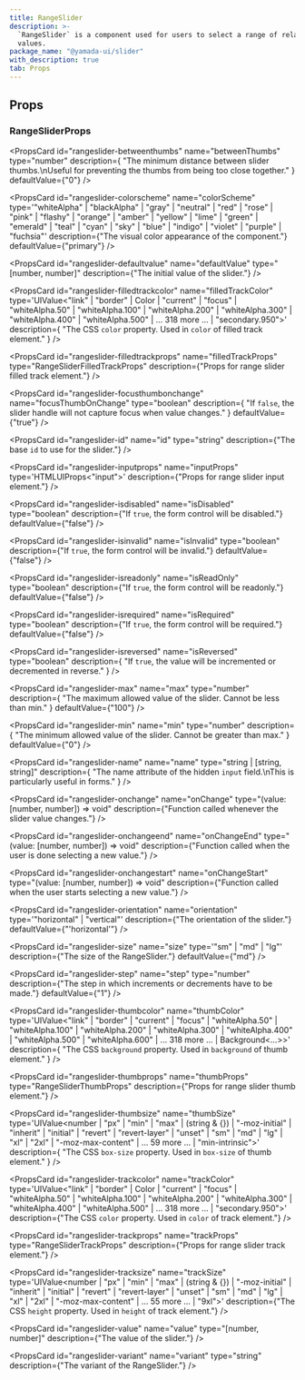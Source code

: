 ```yaml
---
title: RangeSlider
description: >-
  `RangeSlider` is a component used for users to select a range of related
  values.
package_name: "@yamada-ui/slider"
with_description: true
tab: Props
---
```


## Props

### RangeSliderProps

<PropsCard
  id="rangeslider-betweenthumbs"
  name="betweenThumbs"
  type="number"
  description={
    "The minimum distance between slider thumbs.\nUseful for preventing the thumbs from being too close together."
  }
  defaultValue={"0"}
/>

<PropsCard
  id="rangeslider-colorscheme"
  name="colorScheme"
  type='"whiteAlpha" | "blackAlpha" | "gray" | "neutral" | "red" | "rose" | "pink" | "flashy" | "orange" | "amber" | "yellow" | "lime" | "green" | "emerald" | "teal" | "cyan" | "sky" | "blue" | "indigo" | "violet" | "purple" | "fuchsia"'
  description={"The visual color appearance of the component."}
  defaultValue={"primary"}
/>

<PropsCard
  id="rangeslider-defaultvalue"
  name="defaultValue"
  type="[number, number]"
  description={"The initial value of the slider."}
/>

<PropsCard
  id="rangeslider-filledtrackcolor"
  name="filledTrackColor"
  type='UIValue<"link" | "border" | Color | "current" | "focus" | "whiteAlpha.50" | "whiteAlpha.100" | "whiteAlpha.200" | "whiteAlpha.300" | "whiteAlpha.400" | "whiteAlpha.500" | ... 318 more ... | "secondary.950">'
  description={
    "The CSS `color` property. Used in `color` of filled track element."
  }
/>

<PropsCard
  id="rangeslider-filledtrackprops"
  name="filledTrackProps"
  type="RangeSliderFilledTrackProps"
  description={"Props for range slider filled track element."}
/>

<PropsCard
  id="rangeslider-focusthumbonchange"
  name="focusThumbOnChange"
  type="boolean"
  description={
    "If `false`, the slider handle will not capture focus when value changes."
  }
  defaultValue={"true"}
/>

<PropsCard
  id="rangeslider-id"
  name="id"
  type="string"
  description={"The base `id` to use for the slider."}
/>

<PropsCard
  id="rangeslider-inputprops"
  name="inputProps"
  type='HTMLUIProps<"input">'
  description={"Props for range slider input element."}
/>

<PropsCard
  id="rangeslider-isdisabled"
  name="isDisabled"
  type="boolean"
  description={"If `true`, the form control will be disabled."}
  defaultValue={"false"}
/>

<PropsCard
  id="rangeslider-isinvalid"
  name="isInvalid"
  type="boolean"
  description={"If `true`, the form control will be invalid."}
  defaultValue={"false"}
/>

<PropsCard
  id="rangeslider-isreadonly"
  name="isReadOnly"
  type="boolean"
  description={"If `true`, the form control will be readonly."}
  defaultValue={"false"}
/>

<PropsCard
  id="rangeslider-isrequired"
  name="isRequired"
  type="boolean"
  description={"If `true`, the form control will be required."}
  defaultValue={"false"}
/>

<PropsCard
  id="rangeslider-isreversed"
  name="isReversed"
  type="boolean"
  description={
    "If `true`, the value will be incremented or decremented in reverse."
  }
/>

<PropsCard
  id="rangeslider-max"
  name="max"
  type="number"
  description={
    "The maximum allowed value of the slider. Cannot be less than min."
  }
  defaultValue={"100"}
/>

<PropsCard
  id="rangeslider-min"
  name="min"
  type="number"
  description={
    "The minimum allowed value of the slider. Cannot be greater than max."
  }
  defaultValue={"0"}
/>

<PropsCard
  id="rangeslider-name"
  name="name"
  type="string | [string, string]"
  description={
    "The name attribute of the hidden `input` field.\nThis is particularly useful in forms."
  }
/>

<PropsCard
  id="rangeslider-onchange"
  name="onChange"
  type="(value: [number, number]) => void"
  description={"Function called whenever the slider value changes."}
/>

<PropsCard
  id="rangeslider-onchangeend"
  name="onChangeEnd"
  type="(value: [number, number]) => void"
  description={"Function called when the user is done selecting a new value."}
/>

<PropsCard
  id="rangeslider-onchangestart"
  name="onChangeStart"
  type="(value: [number, number]) => void"
  description={"Function called when the user starts selecting a new value."}
/>

<PropsCard
  id="rangeslider-orientation"
  name="orientation"
  type='"horizontal" | "vertical"'
  description={"The orientation of the slider."}
  defaultValue={"'horizontal'"}
/>

<PropsCard
  id="rangeslider-size"
  name="size"
  type='"sm" | "md" | "lg"'
  description={"The size of the RangeSlider."}
  defaultValue={"md"}
/>

<PropsCard
  id="rangeslider-step"
  name="step"
  type="number"
  description={"The step in which increments or decrements have to be made."}
  defaultValue={"1"}
/>

<PropsCard
  id="rangeslider-thumbcolor"
  name="thumbColor"
  type='UIValue<"link" | "border" | "current" | "focus" | "whiteAlpha.50" | "whiteAlpha.100" | "whiteAlpha.200" | "whiteAlpha.300" | "whiteAlpha.400" | "whiteAlpha.500" | "whiteAlpha.600" | ... 318 more ... | Background<...>>'
  description={
    "The CSS `background` property. Used in `background` of thumb element."
  }
/>

<PropsCard
  id="rangeslider-thumbprops"
  name="thumbProps"
  type="RangeSliderThumbProps"
  description={"Props for range slider thumb element."}
/>

<PropsCard
  id="rangeslider-thumbsize"
  name="thumbSize"
  type='UIValue<number | "px" | "min" | "max" | (string & {}) | "-moz-initial" | "inherit" | "initial" | "revert" | "revert-layer" | "unset" | "sm" | "md" | "lg" | "xl" | "2xl" | "-moz-max-content" | ... 59 more ... | "min-intrinsic">'
  description={
    "The CSS `box-size` property. Used in `box-size` of thumb element."
  }
/>

<PropsCard
  id="rangeslider-trackcolor"
  name="trackColor"
  type='UIValue<"link" | "border" | Color | "current" | "focus" | "whiteAlpha.50" | "whiteAlpha.100" | "whiteAlpha.200" | "whiteAlpha.300" | "whiteAlpha.400" | "whiteAlpha.500" | ... 318 more ... | "secondary.950">'
  description={"The CSS `color` property. Used in `color` of track element."}
/>

<PropsCard
  id="rangeslider-trackprops"
  name="trackProps"
  type="RangeSliderTrackProps"
  description={"Props for range slider track element."}
/>

<PropsCard
  id="rangeslider-tracksize"
  name="trackSize"
  type='UIValue<number | "px" | "min" | "max" | (string & {}) | "-moz-initial" | "inherit" | "initial" | "revert" | "revert-layer" | "unset" | "sm" | "md" | "lg" | "xl" | "2xl" | "-moz-max-content" | ... 55 more ... | "9xl">'
  description={"The CSS `height` property. Used in `height` of track element."}
/>

<PropsCard
  id="rangeslider-value"
  name="value"
  type="[number, number]"
  description={"The value of the slider."}
/>

<PropsCard
  id="rangeslider-variant"
  name="variant"
  type="string"
  description={"The variant of the RangeSlider."}
/>
